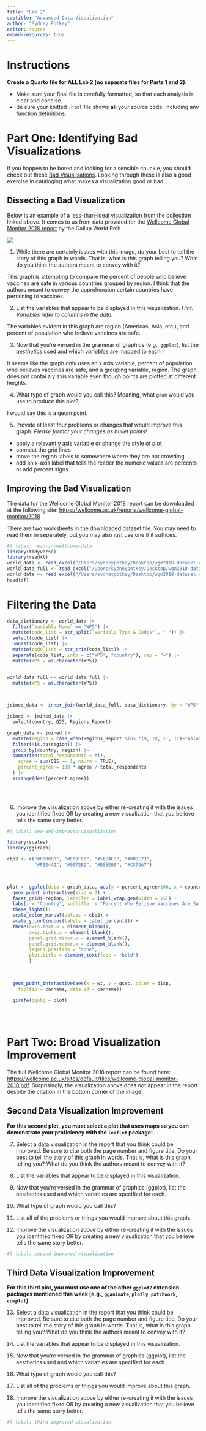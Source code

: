 ```yaml
---
title: "Lab 2"
subtitle: "Advanced Data Visualization"
author: "Sydney Potkey"
editor: source
embed-resources: true
---
```


# Instructions

**Create a Quarto file for ALL Lab 2 (no separate files for Parts 1 and 2).**

- Make sure your final file is carefully formatted, so that each analysis is
clear and concise.
- Be sure your knitted `.html` file shows **all** your source code, including
any function definitions. 

# Part One: Identifying Bad Visualizations

If you happen to be bored and looking for a sensible chuckle, you should check
out these [Bad Visualisations](https://badvisualisations.tumblr.com/). Looking through these is also a good exercise in cataloging what makes a visualization
good or bad. 

## Dissecting a Bad Visualization

Below is an example of a less-than-ideal visualization from the collection
linked above. It comes to us from data provided for the [Wellcome Global Monitor 2018 report](https://wellcome.ac.uk/reports/wellcome-global-monitor/2018) by the 
Gallup World Poll:

![](images/bad-wellcome-graph.jpg)

1. While there are certainly issues with this image, do your best to tell the
story of this graph in words. That is, what is this graph telling you? What do
you think the authors meant to convey with it?

This graph is attempting to compare the percent of people who believe vaccines are safe in various countries grouped by region. I think that the authors meant to convey the apprehension certain countries have pertaining to vaccines. 


2. List the variables that appear to be displayed in this visualization. 
*Hint: Variables refer to columns in the data.*

The variables evident in this graph are region (Americas, Asia, etc.), and percent of population who believe vaccines are safe.


3. Now that you're versed in the grammar of graphics (e.g., `ggplot`), list the *aesthetics* used and which *variables* are mapped to each.

It seems like the graph only uses an x axis variable, percent of population who believes vaccines are safe, and a grouping variable, region. The graph does not contai a y axis variable even though points are plotted at different heights. 

4. What type of graph would you call this? Meaning, what `geom` would you use
to produce this plot?

I would say this is a geom point.


5. Provide at least four problems or changes that would improve this graph. 
*Please format your changes as bullet points!*

* apply a relevant y axis variable or change the style of plot 
* connect the grid lines 
* move the region labels to somewhere where they are not crowding 
* add an x-axis label that tells the reader the numeric values are percents or add percent signs


## Improving the Bad Visualization

The data for the Wellcome Global Monitor 2018 report can be downloaded at the following site: [https://wellcome.ac.uk/reports/wellcome-global-monitor/2018](https://wellcome.org/sites/default/files/wgm2018-dataset-crosstabs-all-countries.xlsx)

<!-- at the "Dataset and crosstabs for all countries" link on the right side of the page-->

There are two worksheets in the downloaded dataset file. You may need to read
them in separately, but you may also just use one if it suffices.

```r
#| label: read-in-wellcome-data
library(tidyverse)
library(readxl)
world_data <- read_excel("/Users/sydneypotkey/Desktop/wgm2018-dataset-crosstabs-all-countries.xlsx", sheet = 1)
world_data_full <- read_excel("/Users/sydneypotkey/Desktop/wgm2018-dataset-crosstabs-all-countries.xlsx", sheet = 2)
world_data <- read_excel("/Users/sydneypotkey/Desktop/wgm2018-dataset-crosstabs-all-countries.xlsx", sheet = 3)
head(df)

```
# Filtering the Data
```r

data_dictionary <- world_data |>
  filter(`Variable Name` == "WP5") |>
  mutate(code_list = str_split(`Variable Type & Codes*`, ",")) |>
  select(code_list) |>                      
  unnest(code_list) |>                       
  mutate(code_list = str_trim(code_list)) |> 
  separate(code_list, into = c("WP5", "country"), sep = "=") |>
  mutate(WP5 = as.character(WP5))


world_data_full <- world_data_full |> 
  mutate(WP5 = as.character(WP5))

  

joined_data <- inner_join(world_data_full, data_dictionary, by = "WP5" )

joined <- joined_data |>
  select(country, Q25, Regions_Report)

graph_data <- joined |> 
  mutate(region = case_when(Regions_Report %in% c(9, 10, 11, 12)~"Asia", Regions_Report %in% c(1, 2, 4, 5)~"Sub-Saharan Africa", Regions_Report %in% c(6, 7, 8)~"Americas", Regions_Report %in% c(14, 15, 16, 17)~"Europe", Regions_Report == 18~"Australia & NZ", Regions_Report %in% c(3, 13)~"North Africa & Middle East")) |>
  filter(!is.na(region)) |>
  group_by(country, region) |> 
  summarise(total_respondents = n(),
    agree = sum(Q25 == 1, na.rm = TRUE),
    percent_agree = 100 * agree / total_respondents
  ) |> 
  arrange(desc(percent_agree)) 
  

  

```
6. Improve the visualization above by either re-creating it with the issues you
identified fixed OR by creating a new visualization that you believe tells the
same story better.

```r
#| label: new-and-improved-visualization

library(scales)
library(ggiraph)

cbp2 <- c("#000000", "#E69F00", "#56B4E9", "#009E73",
          "#F0E442", "#0072B2", "#D55E00", "#CC79A7")

  

plot <- ggplot(data = graph_data, aes(y = percent_agree/100, x = country, color = region, tooltip = country, data_id = country)) +
  geom_point_interactive(size = 2) + 
  facet_grid(~region, labeller = label_wrap_gen(width = 15)) +
  labs(x = "Country", subtitle  = "Percent Who Believe Vaccines Are Safe", title = "Percent of Population That Believe Vaccinces Are Safe by Region", y = "") + 
  theme_light()+ 
  scale_color_manual(values = cbp2) +
  scale_y_continuous(labels = label_percent()) +
  theme(axis.text.x = element_blank(),
        axis.ticks.x = element_blank(),
        panel.grid.minor.x = element_blank(),
        panel.grid.major.x = element_blank(),
        legend.position = "none", 
        plot.title = element_text(face = "bold")
        ) 

    
  
  geom_point_interactive(aes(x = wt, y = qsec, color = disp,
    tooltip = carname, data_id = carname))
  
  girafe(ggobj = plot)
  
  
 

```

# Part Two: Broad Visualization Improvement

The full Wellcome Global Monitor 2018 report can be found here: [https://wellcome.ac.uk/sites/default/files/wellcome-global-monitor-2018.pdf](https://wellcome.ac.uk/sites/default/files/wellcome-global-monitor-2018.pdf). 
Surprisingly, the visualization above does not appear in the report despite the
citation in the bottom corner of the image!

## Second Data Visualization Improvement

**For this second plot, you must select a plot that uses maps so you can demonstrate your proficiency with the `leaflet` package!**

7. Select a data visualization in the report that you think could be improved. 
Be sure to cite both the page number and figure title. Do your best to tell the
story of this graph in words. That is, what is this graph telling you? What do
you think the authors meant to convey with it?



8. List the variables that appear to be displayed in this visualization.



9. Now that you're versed in the grammar of graphics (ggplot), list the
aesthetics used and which variables are specified for each.



10. What type of graph would you call this?



11. List all of the problems or things you would improve about this graph.  

12. Improve the visualization above by either re-creating it with the issues you identified fixed OR by creating a new visualization that you believe tells the same story better.

```r
#| label: second-improved-visualization


```

## Third Data Visualization Improvement

**For this third plot, you must use one of the other `ggplot2` extension packages mentioned this week (e.g., `gganimate`, `plotly`, `patchwork`, `cowplot`).**
 
13. Select a data visualization in the report that you think could be improved. 
Be sure to cite both the page number and figure title. Do your best to tell the
story of this graph in words. That is, what is this graph telling you? What do
you think the authors meant to convey with it?



14. List the variables that appear to be displayed in this visualization.



15. Now that you're versed in the grammar of graphics (ggplot), list the
aesthetics used and which variables are specified for each.



16. What type of graph would you call this?



17. List all of the problems or things you would improve about this graph.  

18. Improve the visualization above by either re-creating it with the issues you identified fixed OR by creating a new visualization that you believe tells the same story better.

```r
#| label: third-improved-visualization


```
